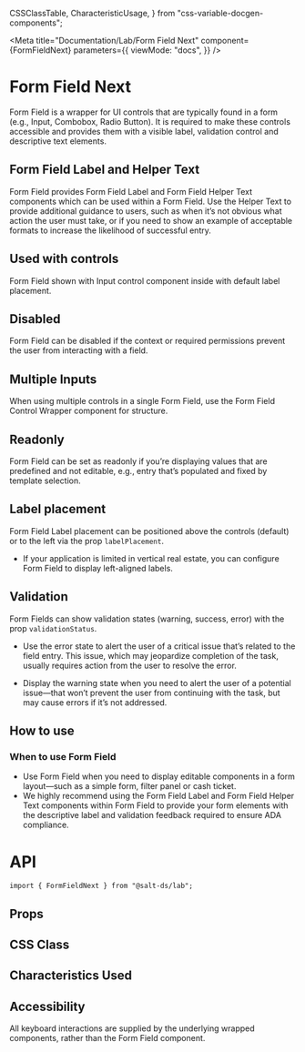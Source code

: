   CSSClassTable,
  CharacteristicUsage,
} from "css-variable-docgen-components";

<Meta
  title="Documentation/Lab/Form Field Next"
  component={FormFieldNext}
  parameters={{
    viewMode: "docs",
  }}
/>

# Form Field Next

Form Field is a wrapper for UI controls that are typically found in a form (e.g., Input, Combobox, Radio Button). It is required to make these controls accessible and provides them with a visible label, validation control and descriptive text elements.

<Canvas>
  <Story id="lab-form-field-next--default" />
</Canvas>

## Form Field Label and Helper Text

Form Field provides Form Field Label and Form Field Helper Text components which can be used within a Form Field. Use the Helper Text to provide additional guidance to users, such as when it’s not obvious what action the user must take, or if you need to show an example of acceptable formats to increase the likelihood of successful entry.

<Canvas>
  <Story id="lab-form-field-next--skeleton" />
</Canvas>

## Used with controls

Form Field shown with Input control component inside with default label placement.

<Canvas>
  <Story id="lab-form-field-next--default" />
</Canvas>

## Disabled

Form Field can be disabled if the context or required permissions prevent the user from interacting with a field.

<Canvas>
  <Story id="lab-form-field-next--disabled" />
</Canvas>

## Multiple Inputs

When using multiple controls in a single Form Field, use the Form Field Control Wrapper component for structure.

<Canvas>
  <Story id="lab-form-field-next--multi-input" />
</Canvas>

## Readonly

Form Field can be set as readonly if you’re displaying values that are predefined and not editable, e.g., entry that’s populated and fixed by template selection.

<Canvas>
  <Story id="lab-form-field-next--readonly" />
</Canvas>

## Label placement

Form Field Label placement can be positioned above the controls (default) or to the left via the prop `labelPlacement`.

<Canvas>
  <Story id="lab-form-field-next--label-placement" />
</Canvas>

- If your application is limited in vertical real estate, you can configure Form Field to display left-aligned labels.

## Validation

Form Fields can show validation states (warning, success, error) with the prop `validationStatus`.

<Canvas>
  <Story id="lab-form-field-next--with-validation" />
</Canvas>

- Use the error state to alert the user of a critical issue that’s related to the field entry. This issue, which may jeopardize completion of the task, usually requires action from the user to resolve the error.

- Display the warning state when you need to alert the user of a potential issue—that won’t prevent the user from continuing with the task, but may cause errors if it’s not addressed.

## How to use

### When to use Form Field

- Use Form Field when you need to display editable components in a form layout—such as a simple form, filter panel or cash ticket.
- We highly recommend using the Form Field Label and Form Field Helper Text components within Form Field to provide your form elements with the descriptive label and validation feedback required to ensure ADA compliance.

# API

```
import { FormFieldNext } from "@salt-ds/lab";
```

## Props

<ArgsTable of={FormFieldNext} />

## CSS Class

<CSSClassTable of={FormFieldNext} />

## Characteristics Used

<CharacteristicUsage of={FormFieldNext} />

## Accessibility

All keyboard interactions are supplied by the underlying wrapped components, rather than the Form Field component.

<HelpAndSupport />
